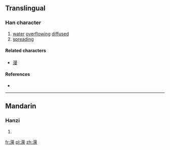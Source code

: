 {{also|漫}}
==Translingual==

===Han character===
{{Han char|rn=85|rad=水|as=13|sn=16|four=|canj=EAWS|ids=⿰氵⿱⿱日罒方}}

# [[water]] [[overflowing]] [[diffused]]
# [[spreading]]

====Related characters====
* [[漫]]

====References====
* {{Han ref|kx=0653.320|dkj=18417|dj=1063.250|hdz=31755.120|uh=6FB7|ud=28599}}

----

==Mandarin==

===Hanzi===
{{cmn-hanzi|pin=[[dān]] ([[dan1]]), [[dán]] ([[dan2]]), [[màn]] ([[man4]]), [[shàn]] ([[shan4]]), [[tán]] ([[tan2]])|wg=[[tan1|tan<sup>1</sup>]], [[tan2|tan<sup>2</sup>]], [[man4|man<sup>4</sup>]], [[shan4|shan<sup>4</sup>]], [[t'an2|t'an<sup>2</sup>]]}}

# {{defn|lang=cmn|sort=水13}}

[[fr:澷]]
[[pl:澷]]
[[zh:澷]]